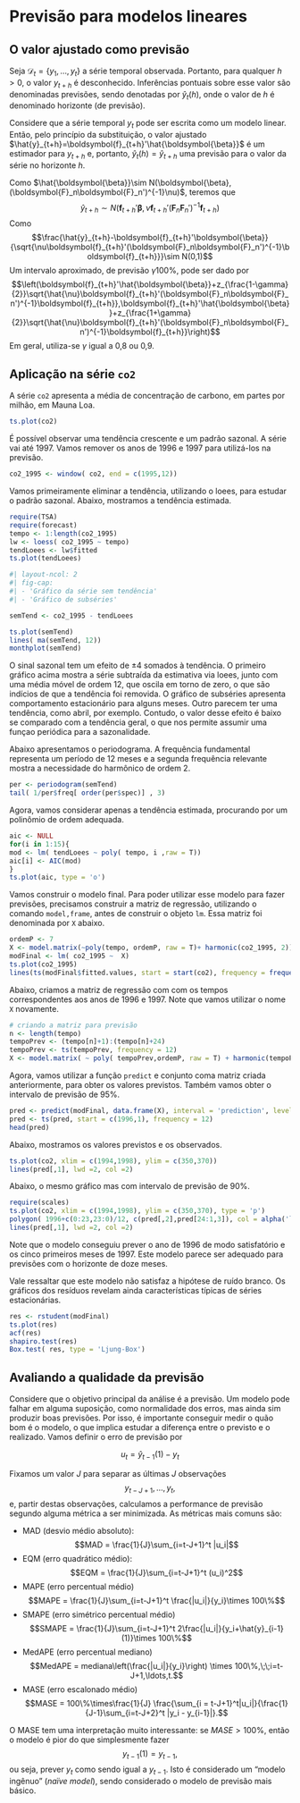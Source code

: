 # Previsão para modelos lineares

## O valor ajustado como previsão
Seja $\mathcal{D}_t=\{y_1,\ldots,y_t\}$ a série temporal observada. Portanto, para qualquer $h>0$, o valor $y_{t+h}$ é desconhecido. Inferências pontuais sobre esse valor são denominadas previsões, sendo denotadas por $\hat{y}_t(h)$, onde o valor de $h$ é denominado horizonte (de previsão).

Considere que a série temporal $y_t$ pode ser escrita como um modelo linear. Então, pelo princípio da substituição, o valor ajustado $\hat{y}_{t+h}=\boldsymbol{f}_{t+h}'\hat{\boldsymbol{\beta}}$ é um estimador para $y_{t+h}$ e, portanto, $\hat{y}_t(h)=\hat{y}_{t+h}$ uma previsão para o valor da série no horizonte $h$.

Como $\hat{\boldsymbol{\beta}}\sim N(\boldsymbol{\beta},(\boldsymbol{F}_n\boldsymbol{F}_n')^{-1}\nu)$, teremos que
$$\hat{y}_{t+h}\sim N(\boldsymbol{f}_{t+h}'\boldsymbol{\beta},\nu\boldsymbol{f}_{t+h}'(\boldsymbol{F}_n\boldsymbol{F}_n')^{-1}\boldsymbol{f}_{t+h})$$
Como
$$\frac{\hat{y}_{t+h}-\boldsymbol{f}_{t+h}'\boldsymbol{\beta}}{\sqrt{\nu\boldsymbol{f}_{t+h}'(\boldsymbol{F}_n\boldsymbol{F}_n')^{-1}\boldsymbol{f}_{t+h}}}\sim N(0,1)$$
Um intervalo aproximado, de previsão $\gamma100\%$, pode ser dado por
$$\left(\boldsymbol{f}_{t+h}'\hat{\boldsymbol{\beta}}+z_{\frac{1-\gamma}{2}}\sqrt{\hat{\nu}\boldsymbol{f}_{t+h}'(\boldsymbol{F}_n\boldsymbol{F}_n')^{-1}\boldsymbol{f}_{t+h}},\boldsymbol{f}_{t+h}'\hat{\boldsymbol{\beta}}+z_{\frac{1+\gamma}{2}}\sqrt{\hat{\nu}\boldsymbol{f}_{t+h}'(\boldsymbol{F}_n\boldsymbol{F}_n')^{-1}\boldsymbol{f}_{t+h}}\right)$$
Em geral, utiliza-se $\gamma$ igual a 0,8 ou 0,9.



## Aplicação na série `co2`

A série `co2` apresenta a média de concentração  de carbono, em partes por milhão, em  Mauna Loa. 

```r
ts.plot(co2)
```

É possível observar uma tendência crescente e um padrão sazonal. A série vai até 1997. Vamos remover os anos de 1996 e 1997 para utilizá-los na previsão.

```r
co2_1995 <- window( co2, end = c(1995,12))
```


Vamos primeiramente eliminar a tendência, utilizando o loees, para estudar o padrão sazonal. Abaixo, mostramos a tendência estimada.

```r
require(TSA) 
require(forecast)
tempo <- 1:length(co2_1995)
lw <- loess( co2_1995 ~ tempo)
tendLoees <- lw$fitted
ts.plot(tendLoees)
```


```r
#| layout-ncol: 2
#| fig-cap: 
#| - 'Gráfico da série sem tendência'
#| - 'Gráfico de subséries'

semTend <- co2_1995 - tendLoees

ts.plot(semTend)
lines( ma(semTend, 12))
monthplot(semTend)
```

O sinal sazonal tem um efeito de $\pm 4$ somados à tendência. O primeiro gráfico acima mostra a série subtraída da estimativa via loees, junto com uma média móvel de ordem 12, que oscila em torno de zero, o que são indícios de que a tendência foi removida. O gráfico de subséries apresenta comportamento estacionário para alguns meses. Outro parecem ter uma tendência, como abril, por exemplo. Contudo, o valor desse efeito é baixo se comparado com a tendência geral, o que nos permite assumir uma funçao periódica para a sazonalidade.  

Abaixo apresentamos o periodograma. A frequência fundamental representa um período de 12 meses e a segunda frequência relevante mostra a necessidade do harmônico de ordem 2.

```r
per <- periodogram(semTend)
tail( 1/per$freq[ order(per$spec)] , 3)
```

Agora, vamos considerar apenas a tendência estimada, procurando por um polinômio de ordem adequada.

```r
aic <- NULL
for(i in 1:15){
mod <- lm( tendLoees ~ poly( tempo, i ,raw = T))
aic[i] <- AIC(mod)  
}
ts.plot(aic, type = 'o')
```

Vamos construir o modelo final. Para poder utilizar esse modelo para fazer previsões, precisamos construir a matriz de regressão, utilizando o comando `model,frame`, antes de construir o objeto `lm`. Essa matriz foi denominada por `X` abaixo.

```r
ordemP <- 7
X <- model.matrix(~poly(tempo, ordemP, raw = T)+ harmonic(co2_1995, 2))
modFinal <- lm( co2_1995 ~  X)
ts.plot(co2_1995)
lines(ts(modFinal$fitted.values, start = start(co2), frequency = frequency(co2)), lwd = 2, col =2)
```


Abaixo, criamos a matriz de regressão com com os tempos correspondentes aos anos de 1996 e 1997. Note que vamos utilizar o nome `X` novamente.

```r
# criando a matriz para previsão
n <- length(tempo)
tempoPrev <- (tempo[n]+1):(tempo[n]+24)
tempoPrev <- ts(tempoPrev, frequency = 12)
X <- model.matrix( ~ poly( tempoPrev,ordemP, raw = T) + harmonic(tempoPrev,2))
```

Agora, vamos utilizar a função `predict` e conjunto coma matriz criada anteriormente, para obter os valores previstos. Também vamos obter o intervalo de previsão de 95\%.

```r
pred <- predict(modFinal, data.frame(X), interval = 'prediction', level = .95)
pred <- ts(pred, start = c(1996,1), frequency = 12)
head(pred)
```

Abaixo, mostramos os valores previstos e os observados.

```r
ts.plot(co2, xlim = c(1994,1998), ylim = c(350,370))
lines(pred[,1], lwd =2, col =2)
```

Abaixo, o mesmo gráfico mas com intervalo de previsão de 90%.

```r
require(scales)
ts.plot(co2, xlim = c(1994,1998), ylim = c(350,370), type = 'p')
polygon( 1996+c(0:23,23:0)/12, c(pred[,2],pred[24:1,3]), col = alpha('lightpink',.3), border = 'lightpink')
lines(pred[,1], lwd =2, col =2)

```

Note que o modelo conseguiu prever o ano de 1996 de modo satisfatório e os cinco primeiros meses de 1997. Este modelo parece ser adequado para previsões com o horizonte de doze meses.

Vale ressaltar que este modelo não satisfaz a hipótese de ruído branco. Os gráficos dos resíduos revelam ainda características típicas de séries estacionárias.

```r
res <- rstudent(modFinal)
ts.plot(res)
acf(res)
shapiro.test(res)
Box.test( res, type = 'Ljung-Box')
```



## Avaliando a qualidade da previsão

Considere que o objetivo principal da análise é a previsão. Um modelo pode falhar em alguma suposição, como normalidade dos erros, mas ainda sim produzir boas previsões. Por isso, é importante conseguir medir o quão bom é o modelo, o que implica estudar a diferença entre o previsto e o realizado. Vamos definir o erro de previsão por

$$u_{t} =\hat{y}_{t-1}(1)-y_{t}$$

Fixamos um valor $J$ para separar as últimas $J$ observações
		$$y_{t-J+1},\ldots,y_{t},$$
e,  partir destas observações, calculamos a performance de previsão segundo alguma métrica a ser minimizada. As métricas mais comuns são:

- MAD (desvio médio absoluto):
		$$MAD = \frac{1}{J}\sum_{i=t-J+1}^t |u_i|$$
- EQM (erro quadrático médio):
		$$EQM = \frac{1}{J}\sum_{i=t-J+1}^t (u_i)^2$$
- MAPE (erro percentual médio)
		$$MAPE = \frac{1}{J}\sum_{i=t-J+1}^t \frac{|u_i|}{y_i}\times 100\%$$
- SMAPE (erro simétrico percentual médio)
		$$SMAPE = \frac{1}{J}\sum_{i=t-J+1}^t 2\frac{|u_i|}{y_i+\hat{y}_{i-1}(1)}\times 100\%$$
- MedAPE (erro percentual mediano)
		$$MedAPE = mediana\left(\frac{|u_i|}{y_i}\right) \times 100\%,\;\;i=t-J+1,\ldots,t.$$
- MASE (erro escalonado médio)
		$$MASE = 100\%\times\frac{1}{J} \frac{\sum_{i = t-J+1}^t|u_i|}{\frac{1}{J-1}\sum_{i=t-J+2}^t |y_i - y_{i-1}|}.$$

O MASE tem uma interpretação muito interessante: se $MASE>100\%$, então o modelo é pior do que simplesmente fazer
	$$y_{t-1}(1)=y_{t-1},$$ 
	ou seja, prever $y_t$ como sendo igual a $y_{t-1}$. Isto é considerado um "modelo ingênuo" (*naïve model*), sendo considerado o modelo de previsão mais básico.


